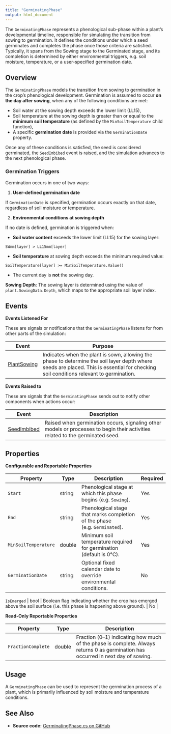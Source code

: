 ```yaml
---
title: "GerminatingPhase"
output: html_document
---
```


The `GerminatingPhase` represents a phenological sub-phase within a plant's developmental timeline, responsible for simulating the transition from sowing to germination. It defines the conditions under which a seed germinates and completes the phase once those criteria are satisfied. Typically, it spans from the Sowing stage to the Germinated stage, and its completion is determined by either environmental triggers, e.g. soil moisture, temperature, or a user-specified germination date.

## Overview

The `GerminatingPhase` models the transition from sowing to germination in the crop's phenological development. Germination is assumed to occur **on the day after sowing**, when any of the following conditions are met:

- Soil water at the sowing depth exceeds the lower limit (LL15),
- Soil temperature at the sowing depth is greater than or equal to the **minimum soil temperature** (as defined by the `MinSoilTemperature` child function),
- A specific **germination date** is provided via the `GerminationDate` property.

Once any of these conditions is satisfied, the seed is considered germinated, the `SeedImbibed` event is raised, and the simulation advances to the next phenological phase.

### Germination Triggers

Germination occurs in one of two ways:

1. **User-defined germination date**  

If `GerminationDate` is specified, germination occurs exactly on that date, regardless of soil moisture or temperature.

2. **Environmental conditions at sowing depth**  

If no date is defined, germination is triggered when:

- **Soil water content** exceeds the lower limit (LL15) for the sowing layer:  

`SWmm[layer] > LL15mm[layer]`

- **Soil temperature** at sowing depth exceeds the minimum required value:  

`SoilTemperature[layer] >= MinSoilTemperature.Value()`

- The current day is **not** the sowing day.  


**Sowing Depth**: The sowing layer is determined using the value of `plant.SowingData.Depth`, which maps to the appropriate soil layer index.


## Events 


**Events Listened For**

These are signals or notifications that the `GerminatingPhase` listens for from other parts of the simulation:

| Event          | Purpose                                                                                  |
|----------------|------------------------------------------------------------------------------------------|
| [PlantSowing](/docs/Models/Events.html#PlantSowing)  | Indicates when the plant is sown, allowing the phase to determine the soil layer depth where seeds are placed. This is essential for checking soil conditions relevant to germination. |


**Events Raised to**

These are signals that the `GerminatingPhase` sends out to notify other components when actions occur:

| Event          | Description                                                                             |
|----------------|-----------------------------------------------------------------------------------------|
| [SeedImbibed](/docs/Models/Events.html#SeedImbibed)  | Raised when germination occurs, signaling other models or processes to begin their activities related to the germinated seed. |


## Properties


**Configurable and Reportable Properties**

| Property             | Type    | Description                                                                 | Required   |
|----------------------|---------|-----------------------------------------------------------------------------|-------------|
| `Start`              | string  | Phenological stage at which this phase begins (e.g. `Sowing`).              | Yes          |
| `End`                | string  | Phenological stage that marks completion of the phase (e.g. `Germinated`).  | Yes          |
| `MinSoilTemperature` | double  | Minimum soil temperature required for germination (default is 0°C).         | Yes          |
| `GerminationDate`    | string  | Optional fixed calendar date to override environmental conditions.          | No         |

| `IsEmerged`    | bool        | Boolean flag indicating whether the crop has emerged above the soil surface (i.e. this phase is happening above ground).                | No         |


**Read-Only Reportable Properties**

| Property             | Type    | Description                                                                 |
|----------------------|---------|-----------------------------------------------------------------------------|
| `FractionComplete`   | double  | Fraction (0–1) indicating how much of the phase is complete. Always returns 0 as germination has occurred in next day of sowing. |

## Usage

A `GerminatingPhase` can be used to represent the germination process of a plant, which is primarily influenced by soil moisture and temperature conditions.

## See Also

* **Source code:** [GerminatingPhase.cs on GitHub](http://github.com/APSIMInitiative/ApsimX/blob/master/Models/PMF/Phenology/Phases/GerminatingPhase.cs)
